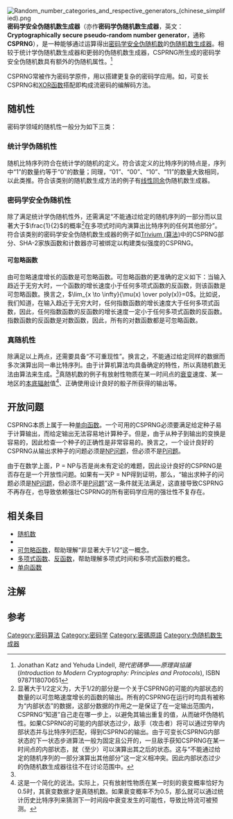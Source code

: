 {{noteTA
|G1=IT
}}[[File:Random_number_categories_and_respective_generators_(chinese_simplified).png|thumb]]
'''密码学安全伪随机数生成器'''（亦作'''密码学伪随机数生成器'''，英文：'''Cryptographically secure pseudo-random number generator'''，通称'''CSPRNG'''），是一种能够通过运算得出[[随机数#密碼學範疇的隨機數|密码学安全伪随机数]]的[[伪随机数生成器|伪随机数生成器]]。相较于统计学伪随机数生成器和更弱的伪随机数生成器，CSPRNG所生成的密码学安全伪随机数具有额外的伪随机属性。<ref name="Katz">Jonathan Katz and Yehuda Lindell, ''現代密碼學——原理與協議'' (''Introduction to Modern Cryptography: Principles and Protocols''), ISBN 9787118070651</ref>

CSPRNG常被作为密码学原件，用以搭建更复杂的密码学应用。如，可变长CSPRNG和[[逻辑异或|XOR函数]]搭配即构成流密码的编解码方法。

==随机性==

密码学领域的随机性一般分为如下三类：

=== 统计学伪随机性 ===
随机比特序列符合在统计学的随机的定义。符合该定义的比特序列的特点是，序列中“1”的数量约等于“0”的数量；同理，“01”、“00”、“10”、“11”的数量大致相同，以此类推。符合该类别的随机数生成方法的例子有[[线性同余|线性同余]]伪随机数生成器。

=== 密码学安全伪随机性 ===
除了满足统计学伪随机性外，还需满足“不能通过给定的随机序列的一部分而以显著大于<math>\frac{1}{2}</math>的概率<ref group="注">显著大于1/2定义为，大于1/2的部分是一个关于CSPRNG的可能的内部状态的数量的以可忽略速度增长的函数的输出。所有的CSPRNG在运行时均具有被称为“内部状态”的数据，这部分数据的作用之一是保证了在一定输出范围内，CSPRNG“知道”自己走在哪一步上，以避免其输出重复的值，从而破坏伪随机性。如果CSPRNG的可能的内部状态过少，敌手（攻击者）将可以通过穷举内部状态并与比特序列匹配，得到CSPRNG的输出。由于可变长CSPRNG内部状态的下一状态步进算法一般为固定且公开的，一旦敌手获知CSPRNG在某一时间点的内部状态，就（至少）可以演算出其之后的状态。这与“不能通过给定的随机序列的一部分演算出其他部分”这一定义相冲突。因此内部状态过少的伪随机数生成器往往不在讨论范围中。</ref>在多项式时间内演算出比特序列的任何其他部分”。符合该类别的密码学安全伪随机数生成器的例子如[[Trivium_(算法)|Trivium (算法)]]中的CSPRNG部分、SHA-2家族函数和计数器亦可被绑定以构建类似强度的CSPRNG。

==== 可忽略函数 ====
由可忽略速度增长的函数是可忽略函数。可忽略函数的更准确的定义如下：当输入趋近于无穷大时，一个函数的增长速度小于任何多项式函数的反函数，则该函数是可忽略函数。换言之，<math>\lim_{x \to \infty}{\mu(x) \over poly(x)}=0</math>。比如说，我们知道，在输入趋近于无穷大时，任何指数函数的增长速度大于任何多项式函数，因此，任何指数函数的反函数的增长速度一定小于任何多项式函数的反函数。指数函数的反函数是对数函数，因此，所有的对数函数都是可忽略函数。

=== 真随机性 ===
除满足以上两点，还需要具备“不可重现性”。换言之，不能通过给定同样的数据而多次演算出同一串比特序列。由于计算机算法均具备确定的特性，所以真随机数无法由算法来生成。<ref name="Katz" />真随机数的例子有放射性物质在某一时间点的[[放射性衰變|衰变]]速度、某一地区的[[本底辐射|本底辐射]]值<ref group="注">这是一个简化的说法。实际上，只有放射性物质在某一时刻的衰变概率恰好为0.5时，其衰变数据才是真随机数。如果衰变概率不为0.5，那么就可以通过统计历史比特序列来猜测下一时间段中衰变发生的可能性，导致比特流可被预测。</ref>、正确使用设计良好的骰子所获得的输出等。

==开放问题==

CSPRNG本质上属于一种[[单向函数|单向函数]]。一个可用的CSPRNG必须要满足给定种子易于计算输出，而给定输出无法容易地计算种子。但是，由于从种子到输出的变换是容易的，因此检查一个种子的正确性是非常容易的。换言之，一个设计良好的CSPRNG从输出求种子的问题必须是[[NP问题|NP问题]]，但必须不是[[P问题|P问题]]。

由于在数学上面，P = NP与否是尚未有定论的难题，因此设计良好的CSPRNG是否存在是一个开放性问题。如果有一天P = NP得到证明，那么，“输出求种子的问题必须是[[NP问题|NP问题]]，但必须不是[[P问题|P问题]]”这一条件就无法满足，这直接导致CSPRNG不再存在，也导致依赖强壮CSPRNG的所有密码学应用的强壮性不复存在。

==相关条目==
*[[随机数|随机数]]
*{{link-en|伪随机数生成器|Pseudorandom number generator}}
*[[可忽略函数|可忽略函数]]，帮助理解“非显著大于1/2”这一概念。
*[[多项式函数|多项式函数]]、[[反函数|反函数]]，帮助理解多项式时间和多项式函数的概念。
*[[单向函数|单向函数]]

== 注解 ==

{{reflist|group=注}}

== 参考 ==
{{reflist}}

{{密碼學}}

[[Category:密码算法|Category:密码算法]]
[[Category:密码学|Category:密码学]]
[[Category:密碼原語|Category:密碼原語]]
[[Category:伪随机数生成器|Category:伪随机数生成器]]